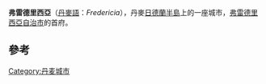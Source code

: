 {{Infobox settlement
| official_name   = 弗雷德里西亞
| native_name     = Fredericia
| settlement_type = 首府
| image_skyline   = Landsoldaten.jpg
| pushpin_map     = Denmark
| coordinates     = {{coord|55|34|N|9|45|E|display=inline,title}}
| subdivision_type  = 國家
| subdivision_name  = {{flag|Denmark}}
| subdivision_type1 = 大區
| subdivision_name1 = [[南丹麥大區|南丹麥大區]]
| subdivision_type2 = 自治市
| subdivision_name2 = [[弗雷德里西亞自治市|弗雷德里西亞自治市]]
| population      = 40,981人<ref>[https://m.statbank.dk/TableInfo/BY3?lang=en BY3: Population 1 January, by urban areas] The Mobile Statbank from [[Statistics_Denmark|Statistics Denmark]]</ref>
| timezone        = [[UTC+01:00|UTC+01:00]]
| postal_code     = 7000
| website         = {{URL|http://www.fredericia.dk/}}
}}
'''弗雷德里西亞'''（[[丹麥語|丹麥語]]：''Fredericia''），丹麥[[日德蘭半島|日德蘭半島]]上的一座城市，[[弗雷德里西亞自治市|弗雷德里西亞自治市]]的首府。

== 參考 ==
{{reflist}}

[[Category:丹麦城市|Category:丹麦城市]]